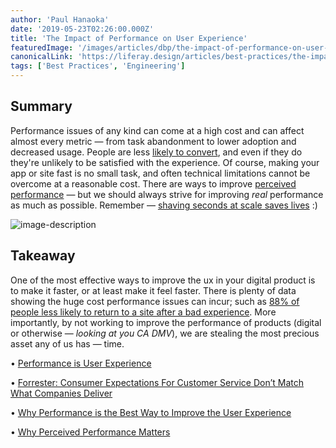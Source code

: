 ```yaml
---
author: 'Paul Hanaoka'
date: '2019-05-23T02:26:00.000Z'
title: 'The Impact of Performance on User Experience'
featuredImage: '/images/articles/dbp/the-impact-of-performance-on-user-experience.png'
canonicalLink: 'https://liferay.design/articles/best-practices/the-impact-of-performance-on-user-experience/'
tags: ['Best Practices', 'Engineering']
---
```


## Summary

Performance issues of any kind can come at a high cost and can affect almost every metric — from task abandonment to lower adoption and decreased usage. People are less [likely to convert](https://www.cloudflare.com/learning/performance/more/website-performance-conversion-rates/), and even if they do they're unlikely to be satisfied with the experience. Of course, making your app or site fast is no small task, and often technical limitations cannot be overcome at a reasonable cost. There are ways to improve [perceived performance](https://blog.teamtreehouse.com/perceived-performance) — but we should always strive for improving _real_ performance as much as possible. Remember — [shaving seconds at scale saves lives](https://www.folklore.org/StoryView.py?story=Saving_Lives.txt) :)

![image-description](/images/articles/dbp/1558646716993webupload_00659870.png)

## Takeaway

One of the most effective ways to improve the ux in your digital product is to make it faster, or at least make it feel faster. There is plenty of data showing the huge cost performance issues can incur; such as [88% of people less likely to return to a site after a bad experience](http://designingforperformance.com/changing-culture/#impact-on-business-metrics). More importantly, by not working to improve the performance of products (digital or otherwise — _looking at you CA DMV_), we are stealing the most precious asset any of us has — time.

• [Performance is User Experience](http://designingforperformance.com/performance-is-ux/)

• [Forrester: Consumer Expectations For Customer Service Don’t Match What Companies Deliver](https://go.forrester.com/blogs/consumer-expectations-for-customer-service-dont-match-what-companies-deliver/)

• [Why Performance is the Best Way to Improve the User Experience](https://boagworld.com/usability/performance-ux/)

• [Why Perceived Performance Matters](https://www.smashingmagazine.com/2015/09/why-performance-matters-the-perception-of-time/)
